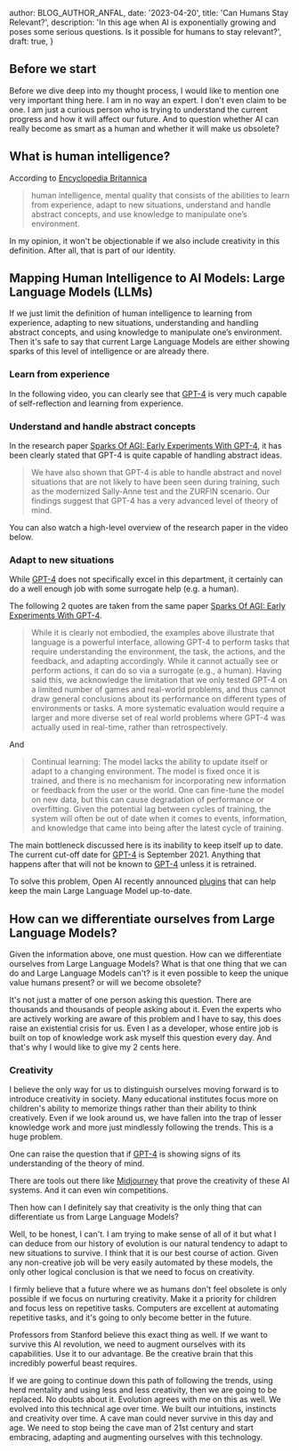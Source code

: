 
  author: BLOG_AUTHOR_ANFAL,
  date: '2023-04-20',
  title: 'Can Humans Stay Relevant?',
  description: 'In this age when AI is exponentially growing and poses some serious questions. Is it possible for humans to stay relevant?',
  draft: true,
}


<BlogImage src="blog/2023-04-08-is-ai-going-to-make-humans-obsolete/robot-takingover-humans.jpg" alt="Robot taking over humans." />

## Before we start
Before we dive deep into my thought process, I would like to mention one very important thing here. I am in no way
an expert. I don't even claim to be one. I am just a curious person who is trying to understand the current progress
and how it will affect our future. And to question whether AI can really become as smart as a human and whether it will make us obsolete?

## What is human intelligence?
According to [Encyclopedia Britannica](https://www.britannica.com/science/human-intelligence-psychology)

> human intelligence, mental quality that consists of the abilities to learn from experience, adapt to new situations, understand and handle abstract concepts, and use knowledge to manipulate one’s environment.

In my opinion, it won't be objectionable if we also include creativity in this definition. After all, that is part of our identity.

## Mapping Human Intelligence to AI Models: Large Language Models (LLMs)
If we just limit the definition of human intelligence to learning from experience, adapting to new situations, understanding and handling abstract concepts, and using knowledge to manipulate one’s environment.
Then it's safe to say that current Large Language Models are either showing sparks of this level of intelligence or are already there.

### Learn from experience
In the following video, you can clearly see that [GPT-4](https://openai.com/research/gpt-4) is very much capable of self-reflection and learning from experience.

<BlogYoutubeVideoEmbed src="5SgJKZLBrmg" />

### Understand and handle abstract concepts
In the research paper [Sparks Of AGI: Early Experiments With GPT-4](https://arxiv.org/pdf/2303.12712.pdf), it has been clearly stated that GPT-4 is quite
capable of handling abstract ideas.

> We have also shown that GPT-4 is able to handle abstract and novel situations that
are not likely to have been seen during training, such as the modernized Sally-Anne test and the ZURFIN
scenario. Our findings suggest that GPT-4 has a very advanced level of theory of mind.

You can also watch a high-level overview of the research paper in the video below.

<BlogYoutubeVideoEmbed src="Mqg3aTGNxZ0" />

### Adapt to new situations
While [GPT-4](https://openai.com/research/gpt-4) does not specifically excel in this department, it certainly can do a well enough job with some surrogate help (e.g. a human).

The following 2 quotes are taken from the same paper [Sparks Of AGI: Early Experiments With GPT-4](https://arxiv.org/pdf/2303.12712.pdf).

> While it is clearly not embodied, the examples above illustrate that language is a powerful interface, allowing
GPT-4 to perform tasks that require understanding the environment, the task, the actions, and the feedback,
and adapting accordingly. While it cannot actually see or perform actions, it can do so via a surrogate (e.g., a
human). Having said this, we acknowledge the limitation that we only tested GPT-4 on a limited number of
games and real-world problems, and thus cannot draw general conclusions about its performance on different
types of environments or tasks. A more systematic evaluation would require a larger and more diverse set of
real world problems where GPT-4 was actually used in real-time, rather than retrospectively.

And

> Continual learning: The model lacks the ability to update itself or adapt to a changing environment.
The model is fixed once it is trained, and there is no mechanism for incorporating new information
or feedback from the user or the world. One can fine-tune the model on new data, but this can cause
degradation of performance or overfitting. Given the potential lag between cycles of training, the system
will often be out of date when it comes to events, information, and knowledge that came into being after
the latest cycle of training.

The main bottleneck discussed here is its inability to keep itself up to date. The current cut-off date for [GPT-4](https://openai.com/research/gpt-4) is
September 2021. Anything that happens after that will not be known to [GPT-4](https://openai.com/research/gpt-4) unless it is retrained.

To solve this problem, Open AI recently announced [plugins](https://openai.com/blog/chatgpt-plugins) that can
help keep the main Large Language Model up-to-date.

## How can we differentiate ourselves from Large Language Models?
Given the information above, one must question. How can we differentiate ourselves from Large Language Models? What is that one thing that we can
do and Large Language Models can't? is it even possible to keep the unique value humans present? or will we become obsolete?

It's not just a matter of one person asking this question. There are thousands and thousands of people asking about it. Even the experts
who are actively working are aware of this problem and I have to say, this does raise an existential crisis for us. Even I as a developer,
whose entire job is built on top of knowledge work ask myself this question every day. And that's why I would like to give my 2 cents here.

### Creativity
I believe the only way for us to distinguish ourselves moving forward is to introduce creativity in society. Many educational institutes
focus more on children's ability to memorize things rather than their ability to think creatively.
Even if we look around us, we have fallen into the trap of lesser knowledge work and more just mindlessly following the trends.
This is a huge problem.

One can raise the question that if [GPT-4](https://openai.com/research/gpt-4) is showing signs of its understanding of the theory of mind.

<BlogYoutubeVideoEmbed src="4MGCQOAxgv4" />

There are tools out there like [Midjourney](https://www.midjourney.com/showcase/recent/) that prove the creativity of these AI systems. And it can even win
competitions.

<BlogYoutubeVideoEmbed src="A3IUWnQ9SiE" />

Then how can I definitely say that creativity is the only thing that can differentiate us from Large Language Models?

Well, to be honest, I can't. I am trying to make sense of all of it but what I can deduce from our history of evolution is our
natural tendency to adapt to new situations to survive. I think that it is our best course of action. Given any non-creative job
will be very easily automated by these models, the only other logical conclusion is that we need to focus on creativity.

I firmly believe that a future where we as humans don't feel obsolete is only possible if we focus on nurturing creativity. Make it a priority
for children and focus less on repetitive tasks. Computers are excellent at automating repetitive tasks, and it's going to only become better
in the future.

Professors from Stanford believe this exact thing as well. If we want to survive this AI revolution, we need to augment ourselves with its
capabilities. Use it to our advantage. Be the creative brain that this incredibly powerful beast requires.

<BlogYoutubeVideoEmbed src="oak1CqqIzug" />

If we are going to continue down this path of following the trends, using herd mentality and using less and less creativity, then we are going to
be replaced. No doubts about it. Evolution agrees with me on this as well. We evolved into this technical age over time. We built our intuitions,
instincts and creativity over time. A cave man could never survive in this day and age. We need to stop being the cave man of 21st century and start
embracing, adapting and augmenting ourselves with this technology.
